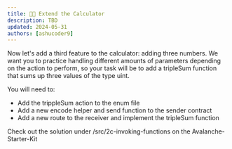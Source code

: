 ```yaml
---
title: 👩‍💻 Extend the Calculator
description: TBD
updated: 2024-05-31
authors: [ashucoder9]
---
```


Now let's add a third feature to the calculator: adding three numbers. We want you to practice handling different amounts of parameters depending on the action to perform, so your task will be to add a tripleSum function that sums up three values of the type uint. 

You will need to:

- Add the trippleSum action to the enum file
- Add a new encode helper and send function to the sender contract
- Add a new route to the receiver and implement the tripleSum function

Check out the solution under /src/2c-invoking-functions on the Avalanche-Starter-Kit
